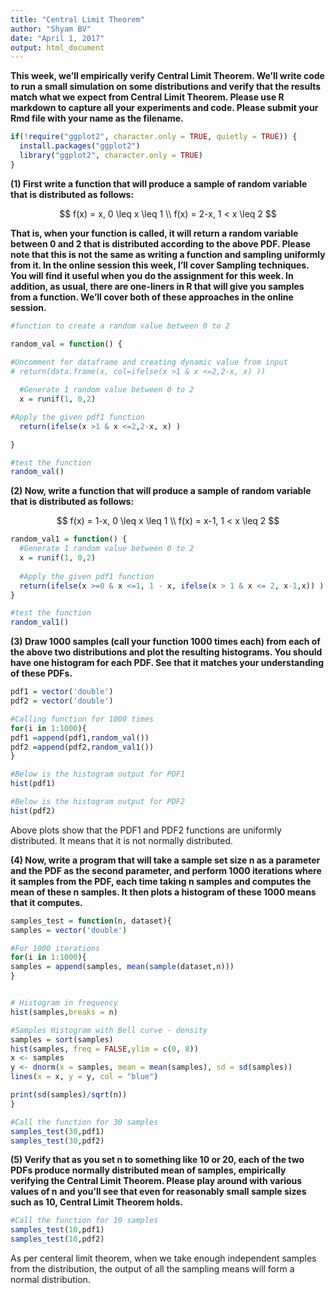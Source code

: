 ```yaml
---
title: "Central Limit Theorem"
author: "Shyam BV"
date: "April 1, 2017"
output: html_document
---
```



**This week, we'll empirically verify Central Limit Theorem. We'll write code to run a small simulation on some distributions and verify that the results match what we expect from Central Limit Theorem. Please use R markdown to capture all your experiments and code. Please submit your Rmd file with your name as the filename.**

```r
if(!require("ggplot2", character.only = TRUE, quietly = TRUE)) {
  install.packages("ggplot2")
  library("ggplot2", character.only = TRUE)
}


```


**(1) First write a function that will produce a sample of random variable that is distributed as follows:**

$$
f(x) = x, 0 \leq x \leq 1 \\ 
f(x) = 2-x, 1 < x \leq 2
$$

**That is, when your function is called, it will return a random variable between 0 and 2 that is distributed according to the above PDF. Please note that this is not the same as writing a function and sampling uniformly from it. In the online session this week, I'll cover Sampling techniques. You will find it useful when you do the assignment for this week. In addition, as usual, there are one-liners in R that will give you samples from a function. We'll cover both of these approaches in the online session.**


```r

#function to create a random value between 0 to 2

random_val = function() {
  
#Uncomment for dataframe and creating dynamic value from input 
# return(data.frame(x, col=ifelse(x >1 & x <=2,2-x, x) ))

  #Generate 1 random value between 0 to 2
  x = runif(1, 0,2)

#Apply the given pdf1 function
  return(ifelse(x >1 & x <=2,2-x, x) )

}

#test the function
random_val()


```

**(2) Now, write a function that will produce a sample of random variable that is distributed as follows:**

$$
f(x) = 1-x, 0 \leq x \leq 1 \\ 
f(x) = x-1, 1 < x \leq 2
$$

```r
random_val1 = function() {
  #Generate 1 random value between 0 to 2
  x = runif(1, 0,2)
  
  #Apply the given pdf1 function
  return(ifelse(x >=0 & x <=1, 1 - x, ifelse(x > 1 & x <= 2, x-1,x)) )
}

#test the function
random_val1()
```

**(3) Draw 1000 samples (call your function 1000 times each) from each of the above two distributions and plot the resulting histograms. You should have one histogram for each PDF. See that it matches your understanding of these PDFs.**

```r
pdf1 = vector('double')
pdf2 = vector('double')

#Calling function for 1000 times
for(i in 1:1000){
pdf1 =append(pdf1,random_val())
pdf2 =append(pdf2,random_val1())
}

#Below is the histogram output for PDF1
hist(pdf1)

#Below is the histogram output for PDF2
hist(pdf2)

```
Above plots show that the PDF1 and PDF2 functions are uniformly distributed. It means that it is not normally distributed.


**(4) Now, write a program that will take a sample set size n as a parameter and the PDF as the second parameter, and perform 1000 iterations where it samples from the PDF, each time taking n samples and computes the mean of these n samples. It then plots a histogram of these 1000 means that it computes.**


```r

samples_test = function(n, dataset){
samples = vector('double')

#For 1000 iterations
for(i in 1:1000){
samples = append(samples, mean(sample(dataset,n)))
}


# Histogram in frequency
hist(samples,breaks = n)

#Samples Histogram with Bell curve - density
samples = sort(samples)
hist(samples, freq = FALSE,ylim = c(0, 8))
x <- samples
y <- dnorm(x = samples, mean = mean(samples), sd = sd(samples))
lines(x = x, y = y, col = "blue")

print(sd(samples)/sqrt(n))
}

#Call the function for 30 samples
samples_test(30,pdf1)
samples_test(30,pdf2)


```

**(5) Verify that as you set n to something like 10 or 20, each of the two PDFs produce normally distributed mean of samples, empirically verifying the Central Limit Theorem. Please play around with various values of n and you'll see that even for reasonably small sample sizes such as 10, Central Limit Theorem holds.**


```r
#Call the function for 10 samples
samples_test(10,pdf1)
samples_test(10,pdf2)
```
As per centeral limit theorem, when we take enough independent samples from the distribution, the output of all the sampling means will form a normal distribution.



